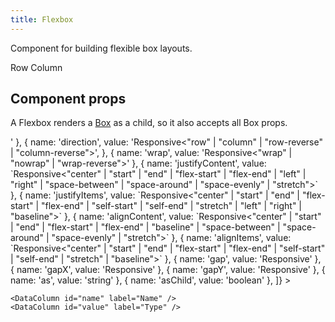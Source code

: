 ```yaml
---
title: Flexbox
---
```


Component for building flexible box layouts.

<Example gap="8">
  <Column alignItems="center">
    <Label>Row</Label>
    <Flexbox direction="row" gap="3">
      <ExampleBox />
      <ExampleBox />
      <ExampleBox />
    </Flexbox>
  </Column>
  <Column>
    <Label>Column</Label>
    <Flexbox direction="column" gap="3">
      <ExampleBox />
      <ExampleBox />
      <ExampleBox />
    </Flexbox>
  </Column>
</Example>

## Component props

A Flexbox renders a [Box](/docs/layout/box) as a child, so it also accepts all Box props.

<Example>
  <DataTable
    data={[
      { name: 'display', value: 'Responsive<"flex" | "inline-flex" | "none">' },
      {
        name: 'direction',
        value: 'Responsive<"row" | "column" | "row-reverse" | "column-reverse">',
      },
      { name: 'wrap', value: 'Responsive<"wrap" | "nowrap" | "wrap-reverse">' },
      { name: 'justifyContent', value: `Responsive<"center"
          | "start"
          | "end"
          | "flex-start"
          | "flex-end"
          | "left"
          | "right"
          | "space-between"
          | "space-around"
          | "space-evenly"
          | "stretch">`
      },
      { name: 'justifyItems', value: `Responsive<"center"
          | "start"
          | "end"
          | "flex-start"
          | "flex-end"
          | "self-start"
          | "self-end"
          | "stretch"
          | "left"
          | "right"
          | "baseline">`
      },
      { name: 'alignContent', value: `Responsive<"center"
          | "start"
          | "end"
          | "flex-start"
          | "flex-end"
          | "baseline"
          | "space-between"
          | "space-around"
          | "space-evenly"
          | "stretch">`
      },
      { name: 'alignItems', value: `Responsive<"center"
          | "start"
          | "end"
          | "flex-start"
          | "flex-end"
          | "self-start"
          | "self-end"
          | "stretch"
          | "baseline">`
      },
      { name: 'gap', value: 'Responsive<Spacing>' },
      { name: 'gapX', value: 'Responsive<Spacing>' },
      { name: 'gapY', value: 'Responsive<Spacing>' },
      { name: 'as', value: 'string' },
      { name: 'asChild', value: 'boolean' },
    ]}
>

    <DataColumn id="name" label="Name" />
    <DataColumn id="value" label="Type" />

  </DataTable>
</Example>
